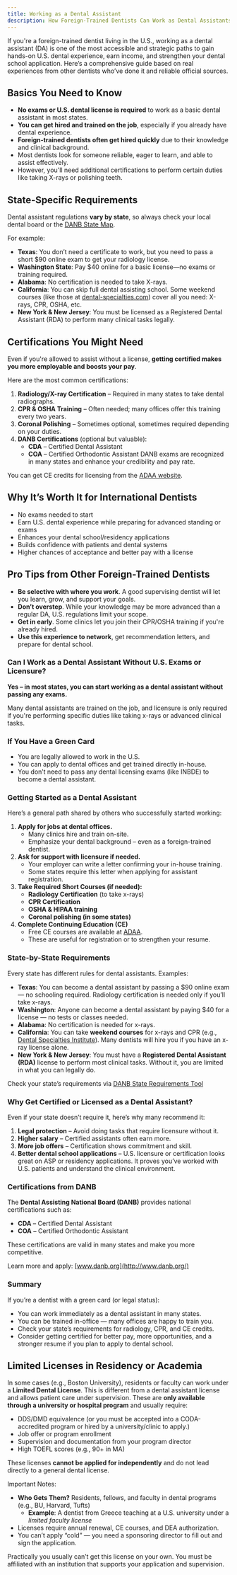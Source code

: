 ```yaml
---
title: Working as a Dental Assistant
description: How Foreign-Trained Dentists Can Work as Dental Assistants in the U.S.
---
```


If you're a foreign-trained dentist living in the U.S., working as a dental
assistant (DA) is one of the most accessible and strategic paths to gain
hands-on U.S. dental experience, earn income, and strengthen your dental school
application. Here’s a comprehensive guide based on real experiences from other
dentists who’ve done it and reliable official sources.

## Basics You Need to Know

- **No exams or U.S. dental license is required** to work as a basic dental assistant in most states.
- **You can get hired and trained on the job**, especially if you already have dental experience.
- **Foreign-trained dentists often get hired quickly** due to their knowledge and clinical background.
- Most dentists look for someone reliable, eager to learn, and able to assist effectively.
- However, you'll need additional certifications to perform certain duties like taking X-rays or polishing teeth.

## State-Specific Requirements

Dental assistant regulations **vary by state**, so always check your local dental board or the [DANB State Map]({{professional.danb.stateRequirements}}).

For example:

- **Texas**: You don’t need a certificate to work, but you need to pass a short $90 online exam to get your radiology license.
- **Washington State**: Pay $40 online for a basic license—no exams or training required.
- **Alabama**: No certification is needed to take X-rays.
- **California**: You can skip full dental assisting school. Some weekend courses (like those at [dental-specialties.com](http://www.dental-specialties.com/)) cover all you need: X-rays, CPR, OSHA, etc.
- **New York & New Jersey**: You must be licensed as a Registered Dental Assistant (RDA) to perform many clinical tasks legally.

## Certifications You Might Need

Even if you're allowed to assist without a license, **getting certified makes you more employable and boosts your pay**.

Here are the most common certifications:

1. **Radiology/X-ray Certification** – Required in many states to take dental radiographs.
2. **CPR & OSHA Training** – Often needed; many offices offer this training every two years.
3. **Coronal Polishing** – Sometimes optional, sometimes required depending on your duties.
4. **DANB Certifications** (optional but valuable):
   - **CDA** – Certified Dental Assistant
   - **COA** – Certified Orthodontic Assistant
     DANB exams are recognized in many states and enhance your credibility and pay rate.

You can get CE credits for licensing from the [ADAA website]({{professional.adaa}}).

## Why It’s Worth It for International Dentists

- No exams needed to start
- Earn U.S. dental experience while preparing for advanced standing or exams
- Enhances your dental school/residency applications
- Builds confidence with patients and dental systems
- Higher chances of acceptance and better pay with a license

## Pro Tips from Other Foreign-Trained Dentists

- **Be selective with where you work**. A good supervising dentist will let you learn, grow, and support your goals.
- **Don’t overstep**. While your knowledge may be more advanced than a regular DA, U.S. regulations limit your scope.
- **Get in early**. Some clinics let you join their CPR/OSHA training if you're already hired.
- **Use this experience to network**, get recommendation letters, and prepare for dental school.

### Can I Work as a Dental Assistant Without U.S. Exams or Licensure?

**Yes – in most states, you can start working as a dental assistant without passing any exams.**

Many dental assistants are trained on the job, and licensure is only required if you're performing specific duties like taking x-rays or advanced clinical tasks.

### If You Have a Green Card

- You are legally allowed to work in the U.S.
- You can apply to dental offices and get trained directly in-house.
- You don’t need to pass any dental licensing exams (like INBDE) to become a dental assistant.

### Getting Started as a Dental Assistant

Here’s a general path shared by others who successfully started working:

1. **Apply for jobs at dental offices.**
   - Many clinics hire and train on-site.
   - Emphasize your dental background – even as a foreign-trained dentist.
2. **Ask for support with licensure if needed.**
   - Your employer can write a letter confirming your in-house training.
   - Some states require this letter when applying for assistant registration.
3. **Take Required Short Courses (if needed):**
   - **Radiology Certification** (to take x-rays)
   - **CPR Certification**
   - **OSHA & HIPAA training**
   - **Coronal polishing (in some states)**
4. **Complete Continuing Education (CE)**
   - Free CE courses are available at [ADAA]({{professional.adaa}}).
   - These are useful for registration or to strengthen your resume.

### State-by-State Requirements

Every state has different rules for dental assistants. Examples:

- **Texas**:
  You can become a dental assistant by passing a $90 online exam — no schooling required. Radiology certification is needed only if you’ll take x-rays.
- **Washington**:
  Anyone can become a dental assistant by paying $40 for a license — no tests or classes needed.
- **Alabama**:
  No certification is needed for x-rays.
- **California**:
  You can take **weekend courses** for x-rays and CPR (e.g., [Dental Specialties Institute](http://www.dental-specialties.com/)). Many dentists will hire you if you have an x-ray license alone.
- **New York & New Jersey**:
  You must have a **Registered Dental Assistant (RDA)** license to perform most clinical tasks. Without it, you are limited in what you can legally do.

Check your state’s requirements via [DANB State Requirements Tool]({{professional.danb.stateRequirements}})

### Why Get Certified or Licensed as a Dental Assistant?

Even if your state doesn’t require it, here’s why many recommend it:

1. **Legal protection** – Avoid doing tasks that require licensure without it.
2. **Higher salary** – Certified assistants often earn more.
3. **More job offers** – Certification shows commitment and skill.
4. **Better dental school applications** – U.S. licensure or certification looks great on ASP or residency applications. It proves you’ve worked with U.S. patients and understand the clinical environment.

### Certifications from DANB

The **Dental Assisting National Board (DANB)** provides national certifications such as:

- **CDA** – Certified Dental Assistant
- **COA** – Certified Orthodontic Assistant

These certifications are valid in many states and make you more competitive.

Learn more and apply: [www.danb.org](http://www.danb.org/)

### Summary

If you’re a dentist with a green card (or legal status):

- You can work immediately as a dental assistant in many states.
- You can be trained in-office — many offices are happy to train you.
- Check your state’s requirements for radiology, CPR, and CE credits.
- Consider getting certified for better pay, more opportunities, and a stronger resume if you plan to apply to dental school.

## Limited Licenses in Residency or Academia

In some cases (e.g., Boston University), residents or faculty can work under a
**Limited Dental License**. This is different from a dental assistant license
and allows patient care under supervision. These are **only available through a
university or hospital program** and usually require:

- DDS/DMD equivalence (or you must be accepted into a CODA-accredited program or hired by a university/clinic to apply.)
- Job offer or program enrollment
- Supervision and documentation from your program director
- High TOEFL scores (e.g., 90+ in MA)

These licenses **cannot be applied for independently** and do not lead directly to a general dental license.

Important Notes:

- **Who Gets Them?** Residents, fellows, and faculty in dental programs (e.g., BU, Harvard, Tufts)
  - **Example**: A dentist from Greece teaching at a U.S. university under a _limited faculty license_
- Licenses require annual renewal, CE courses, and DEA authorization.
- You can’t apply “cold” — you need a sponsoring director to fill out and sign the application.

Practically you usually can’t get this license on your own. You must be affiliated with an institution that supports your application and supervision.
